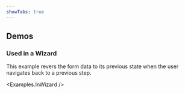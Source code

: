 ```yaml
---
showTabs: true
---
```



## Demos

### Used in a Wizard

This example revers the form data to its previous state when the user navigates back to a previous step.

<Examples.InWizard />
